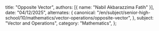   title: "Opposite Vector",
  authors: [{ name: "Nabil Akbarazzima Fatih" }],
  date: "04/12/2025",
  alternates: {
    canonical:
      "/en/subject/senior-high-school/10/mathematics/vector-operations/opposite-vector",
  },
  subject: "Vector and Operations",
  category: "Mathematics",
};
